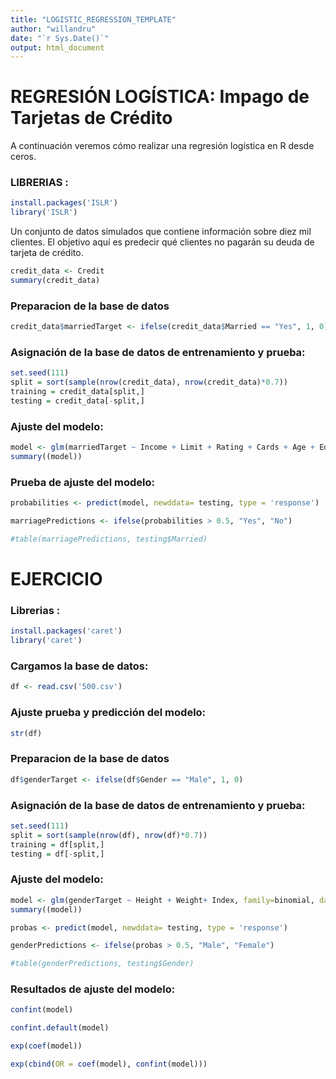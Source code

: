 ```yaml
---
title: "LOGISTIC_REGRESSION_TEMPLATE"
author: "willandru"
date: "`r Sys.Date()`"
output: html_document
---
```


# REGRESIÓN LOGÍSTICA: Impago de Tarjetas de Crédito

A continuación veremos cómo realizar una regresión logística en R desde ceros.

### LIBRERIAS : 
```r
install.packages('ISLR')
library('ISLR')

```

Un conjunto de datos simulados que contiene información sobre diez mil clientes. El objetivo aquí es predecir qué clientes no pagarán su deuda de tarjeta de crédito.

```r
credit_data <- Credit
summary(credit_data)

```




### Preparacion de la base de datos 
```r
credit_data$marriedTarget <- ifelse(credit_data$Married == "Yes", 1, 0)
```


### Asignación de la base de datos de entrenamiento y prueba: 
```r
set.seed(111)
split = sort(sample(nrow(credit_data), nrow(credit_data)*0.7))
training = credit_data[split,]
testing = credit_data[-split,]
```



### Ajuste del modelo:
```r
model <- glm(marriedTarget ~ Income + Limit + Rating + Cards + Age + Education + Gender + Student + Balance, family=binomial, data=training)
summary((model))

```


### Prueba de ajuste del modelo: 
```r
probabilities <- predict(model, newddata= testing, type = 'response')
```

```r
marriagePredictions <- ifelse(probabilities > 0.5, "Yes", "No")
```

```r
#table(marriagePredictions, testing$Married)
```





# EJERCICIO

### Librerias : 
```r
install.packages('caret')
library('caret')

```

### Cargamos la base de datos:
```r

df <- read.csv('500.csv')
```


### Ajuste prueba y predicción del modelo:
```r
str(df)
```

### Preparacion de la base de datos 
```r
df$genderTarget <- ifelse(df$Gender == "Male", 1, 0)
```


### Asignación de la base de datos de entrenamiento y prueba: 
```r
set.seed(111)
split = sort(sample(nrow(df), nrow(df)*0.7))
training = df[split,]
testing = df[-split,]
```


### Ajuste del modelo:
```r
model <- glm(genderTarget ~ Height + Weight+ Index, family=binomial, data=training)
summary((model))

```

```r
probas <- predict(model, newddata= testing, type = 'response')

```
```r
genderPredictions <- ifelse(probas > 0.5, "Male", "Female")
```
```r
#table(genderPredictions, testing$Gender)
```





### Resultados de ajuste del modelo: 
```r
confint(model)
```

```r
confint.default(model)
```

```r
exp(coef(model))
```

```r
exp(cbind(OR = coef(model), confint(model)))
```



